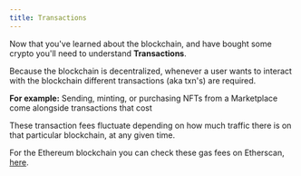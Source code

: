 ```yaml
---
title: Transactions
---
```


Now that you've learned about the blockchain, and have bought some crypto you'll need to understand **Transactions**. <Nutshell children="transactions." glossaryEntry="content/glossary/transaction.mdx" />

Because the blockchain is decentralized, whenever a user wants to interact with the blockchain different transactions (aka txn's) are required.&#x20;

**For example:** Sending, minting, or purchasing NFTs from a Marketplace come alongside transactions that cost <Nutshell glossaryEntry="content/glossary/gas_fee.mdx" children="gas fees." />&#x20;

These transaction fees fluctuate depending on how much traffic there is on that particular blockchain, at any given time.&#x20;

For the Ethereum blockchain you can check these gas fees on Etherscan, [here](https://etherscan.io/gastracker).
